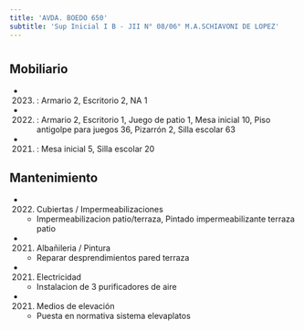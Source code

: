 ```yaml
---
title: 'AVDA. BOEDO 650'
subtitle: 'Sup Inicial I B - JII N° 08/06° M.A.SCHIAVONI DE LOPEZ'
---
```


#


## Mobiliario

*  (2023) : Armario 2, Escritorio 2, NA 1 

*  (2022) : Armario 2, Escritorio 1, Juego de patio 1, Mesa inicial 10, Piso antigolpe para juegos 36, Pizarrón 2, Silla escolar 63 

*  (2021) : Mesa inicial 5, Silla escolar 20 





## Mantenimiento

*  (2022) Cubiertas / Impermeabilizaciones 
    + Impermeabilizacion patio/terraza, Pintado impermeabilizante terraza patio

*  (2021) Albañileria / Pintura 
    + Reparar desprendimientos pared terraza

*  (2021) Electricidad 
    + Instalacion de 3 purificadores de aire

*  (2021) Medios de elevación 
    + Puesta en normativa sistema elevaplatos



